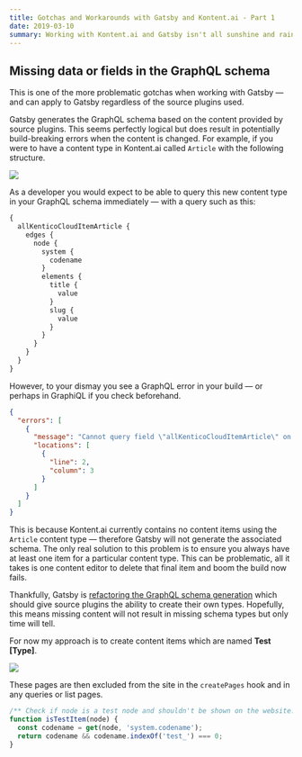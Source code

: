 ```yaml
---
title: Gotchas and Workarounds with Gatsby and Kontent.ai - Part 1
date: 2019-03-10
summary: Working with Kontent.ai and Gatsby isn't all sunshine and rainbows — although it mostly is 🌞🌈. Find out about some of the gotchas but also some simple  solutions.
---
```



## Missing data or fields in the GraphQL schema

This is one of the more problematic gotchas when working with Gatsby — and can apply to Gatsby regardless of the source plugins used.

Gatsby generates the GraphQL schema based on the content provided by source plugins. This seems perfectly logical but does result in potentially build-breaking errors when the content is changed. For example, if you were to have a content type in Kontent.ai called `Article` with the following structure.

<Image src="https://ik.imagekit.io/rshackleton/articles/article-content-type.png?ik-sdk-version=javascript-1.4.3&updatedAt=1674844574139" />

As a developer you would expect to be able to query this new content type in your GraphQL schema immediately
— with a query such as this:

```graphql
{
  allKenticoCloudItemArticle {
    edges {
      node {
        system {
          codename
        }
        elements {
          title {
            value
          }
          slug {
            value
          }
        }
      }
    }
  }
}
```

However, to your dismay you see a GraphQL error in your build — or perhaps in GraphiQL if you check beforehand.

```json
{
  "errors": [
    {
      "message": "Cannot query field \"allKenticoCloudItemArticle\" on type \"Query\".",
      "locations": [
        {
          "line": 2,
          "column": 3
        }
      ]
    }
  ]
}
```

This is because Kontent.ai currently contains no content items using the `Article` content type — therefore Gatsby will not generate the associated schema. The only real solution to this problem is to ensure you always have at least one item for a particular content type. This can be problematic, all it takes is one content editor to delete that final item and boom the build now fails.

Thankfully, Gatsby is [refactoring the GraphQL schema generation](https://github.com/gatsbyjs/gatsby/pull/11480) which should give source plugins the ability to create their own types. Hopefully, this means missing content will not result in missing schema types but only time will tell.

For now my approach is to create content items which are named **Test [Type]**.

<Image src="https://ik.imagekit.io/rshackleton/articles/test-article.png?ik-sdk-version=javascript-1.4.3&updatedAt=1674844907799" />

These pages are then excluded from the site in the `createPages` hook and in any queries or list pages.

```js
/** Check if node is a test node and shouldn't be shown on the website. */
function isTestItem(node) {
  const codename = get(node, 'system.codename');
  return codename && codename.indexOf('test_') === 0;
}
```
